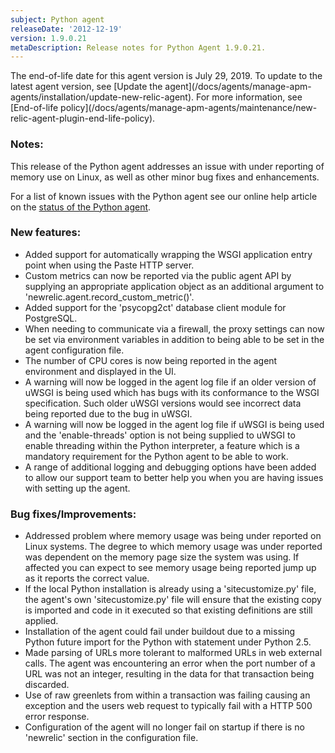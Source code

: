 ```yaml
---
subject: Python agent
releaseDate: '2012-12-19'
version: 1.9.0.21
metaDescription: Release notes for Python Agent 1.9.0.21.
---
```


<Callout variant="important">
  The end-of-life date for this agent version is July 29, 2019. To update to the latest agent version, see [Update the agent](/docs/agents/manage-apm-agents/installation/update-new-relic-agent). For more information, see [End-of-life policy](/docs/agents/manage-apm-agents/maintenance/new-relic-agent-plugin-end-life-policy).
</Callout>

### Notes:

This release of the Python agent addresses an issue with under reporting of memory use on Linux, as well as other minor bug fixes and enhancements.

For a list of known issues with the Python agent see our online help article on the [status of the Python agent](https://newrelic.com/docs/python/status-of-python-agent).

### New features:

* Added support for automatically wrapping the WSGI application entry point when using the Paste HTTP server.
* Custom metrics can now be reported via the public agent API by supplying an appropriate application object as an additional argument to 'newrelic.agent.record_custom_metric()'.
* Added support for the 'psycopg2ct' database client module for PostgreSQL.
* When needing to communicate via a firewall, the proxy settings can now be set via environment variables in addition to being able to be set in the agent configuration file.
* The number of CPU cores is now being reported in the agent environment and displayed in the UI.
* A warning will now be logged in the agent log file if an older version of uWSGI is being used which has bugs with its conformance to the WSGI specification. Such older uWSGI versions would see incorrect data being reported due to the bug in uWSGI.
* A warning will now be logged in the agent log file if uWSGI is being used and the 'enable-threads' option is not being supplied to uWSGI to enable threading within the Python interpreter, a feature which is a mandatory requirement for the Python agent to be able to work.
* A range of additional logging and debugging options have been added to allow our support team to better help you when you are having issues with setting up the agent.

### Bug fixes/Improvements:

* Addressed problem where memory usage was being under reported on Linux systems. The degree to which memory usage was under reported was dependent on the memory page size the system was using. If affected you can expect to see memory usage being reported jump up as it reports the correct value.
* If the local Python installation is already using a 'sitecustomize.py' file, the agent's own 'sitecustomize.py' file will ensure that the existing copy is imported and code in it executed so that existing definitions are still applied.
* Installation of the agent could fail under buildout due to a missing Python future import for the Python with statement under Python 2.5.
* Made parsing of URLs more tolerant to malformed URLs in web external calls. The agent was encountering an error when the port number of a URL was not an integer, resulting in the data for that transaction being discarded.
* Use of raw greenlets from within a transaction was failing causing an exception and the users web request to typically fail with a HTTP 500 error response.
* Configuration of the agent will no longer fail on startup if there is no 'newrelic' section in the configuration file.
